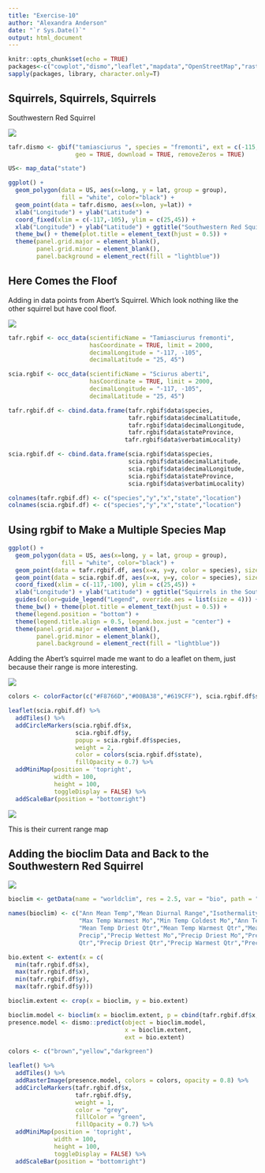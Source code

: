 ```yaml
---
title: "Exercise-10"
author: "Alexandra Anderson"
date: "`r Sys.Date()`"
output: html_document
---
```


```r
knitr::opts_chunk$set(echo = TRUE)
packages<-c("cowplot","dismo","leaflet","mapdata","OpenStreetMap","rasterVis","rdryad","rgbif","sf","tidyverse")
sapply(packages, library, character.only=T)
```

## Squirrels, Squirrels, Squirrels

Southwestern Red Squirrel

![](images/tamiasciurushudsonicus.jpg)

```r
tafr.dismo <- gbif("tamiasciurus ", species = "fremonti", ext = c(-115, -108, 28, 38),
                   geo = TRUE, download = TRUE, removeZeros = TRUE)

```

```r
US<- map_data("state")

ggplot() +
  geom_polygon(data = US, aes(x=long, y = lat, group = group),
               fill = "white", color="black") +
  geom_point(data = tafr.dismo, aes(x=lon, y=lat)) + 
  xlab("Longitude") + ylab("Latitude") +
  coord_fixed(xlim = c(-117,-105), ylim = c(25,45)) +
  xlab("Longitude") + ylab("Latitude") + ggtitle("Southwestern Red Squirrel") + 
  theme_bw() + theme(plot.title = element_text(hjust = 0.5)) + 
  theme(panel.grid.major = element_blank(), 
        panel.grid.minor = element_blank(),
        panel.background = element_rect(fill = "lightblue"))
```

## Here Comes the Floof

Adding in data points from Abert's Squirrel. Which look nothing like the other squirrel but have cool floof.

![](images/abertsquirrelnps1.jpg)

```r
tafr.rgbif <- occ_data(scientificName = "Tamiasciurus fremonti",
                       hasCoordinate = TRUE, limit = 2000,
                       decimalLongitude = "-117, -105", 
                       decimalLatitude = "25, 45")

scia.rgbif <- occ_data(scientificName = "Sciurus aberti",
                       hasCoordinate = TRUE, limit = 2000,
                       decimalLongitude = "-117, -105", 
                       decimalLatitude = "25, 45")
```

```r
tafr.rgbif.df <- cbind.data.frame(tafr.rgbif$data$species,
                                  tafr.rgbif$data$decimalLatitude,
                                  tafr.rgbif$data$decimalLongitude,
                                  tafr.rgbif$data$stateProvince,
                                 tafr.rgbif$data$verbatimLocality)

scia.rgbif.df <- cbind.data.frame(scia.rgbif$data$species,
                                  scia.rgbif$data$decimalLatitude,
                                  scia.rgbif$data$decimalLongitude,
                                  scia.rgbif$data$stateProvince,
                                  scia.rgbif$data$verbatimLocality)

colnames(tafr.rgbif.df) <- c("species","y","x","state","location")
colnames(scia.rgbif.df) <- c("species","y","x","state","location")
```

## Using rgbif to Make a Multiple Species Map

```r
ggplot() +
  geom_polygon(data = US, aes(x=long, y = lat, group = group),
               fill = "white", color="black") +
  geom_point(data = tafr.rgbif.df, aes(x=x, y=y, color = species), size = 3) +
  geom_point(data = scia.rgbif.df, aes(x=x, y=y, color = species), size = 3) +  
  coord_fixed(xlim = c(-117,-100), ylim = c(25,45)) +
  xlab("Longitude") + ylab("Latitude") + ggtitle("Squirrels in the Southwest") + 
  guides(color=guide_legend("Legend", override.aes = list(size = 4))) +
  theme_bw() + theme(plot.title = element_text(hjust = 0.5)) + 
  theme(legend.position = "bottom") +
  theme(legend.title.align = 0.5, legend.box.just = "center") +
  theme(panel.grid.major = element_blank(), 
        panel.grid.minor = element_blank(),
        panel.background = element_rect(fill = "lightblue"))
```

Adding the Abert's squirrel made me want to do a leaflet on them, just because their range is more interesting.

![](images/Abert.jpg)

```r
colors <- colorFactor(c("#F8766D","#00BA38","#619CFF"), scia.rgbif.df$state)

leaflet(scia.rgbif.df) %>% 
  addTiles() %>% 
  addCircleMarkers(scia.rgbif.df$x,
                   scia.rgbif.df$y,
                   popup = scia.rgbif.df$species,
                   weight = 2,
                   color = colors(scia.rgbif.df$state),
                   fillOpacity = 0.7) %>%
  addMiniMap(position = 'topright',
             width = 100, 
             height = 100,
             toggleDisplay = FALSE) %>%
  addScaleBar(position = "bottomright")
```

![](images/abertssquirrelmap.jpg)

This is their current range map

## Adding the bioclim Data and Back to the Southwestern Red Squirrel

![](images/download.jpg)

```r
bioclim <- getData(name = "worldclim", res = 2.5, var = "bio", path = "./")

names(bioclim) <- c("Ann Mean Temp","Mean Diurnal Range","Isothermality","Temperature Seasonality",
                    "Max Temp Warmest Mo","Min Temp Coldest Mo","Ann Temp Range","Mean Temp Wettest Qtr",
                    "Mean Temp Driest Qtr","Mean Temp Warmest Qtr","Mean Temp Coldest Qtr","Annual
                    Precip","Precip Wettest Mo","Precip Driest Mo","Precip Seasonality","Precip Wettest
                    Qtr","Precip Driest Qtr","Precip Warmest Qtr","Precip Coldest Qtr")

bio.extent <- extent(x = c(
  min(tafr.rgbif.df$x),
  max(tafr.rgbif.df$x),
  min(tafr.rgbif.df$y),
  max(tafr.rgbif.df$y)))

bioclim.extent <- crop(x = bioclim, y = bio.extent)

bioclim.model <- bioclim(x = bioclim.extent, p = cbind(tafr.rgbif.df$x,tafr.rgbif.df$y))
presence.model <- dismo::predict(object = bioclim.model, 
                                 x = bioclim.extent, 
                                 ext = bio.extent)
```

```r
colors <- c("brown","yellow","darkgreen")

leaflet() %>% 
  addTiles() %>%
  addRasterImage(presence.model, colors = colors, opacity = 0.8) %>%
  addCircleMarkers(tafr.rgbif.df$x,
                   tafr.rgbif.df$y,
                   weight = 1,
                   color = "grey",
                   fillColor = "green",
                   fillOpacity = 0.7) %>%
  addMiniMap(position = 'topright',
             width = 100, 
             height = 100,
             toggleDisplay = FALSE) %>%
  addScaleBar(position = "bottomright")
```
